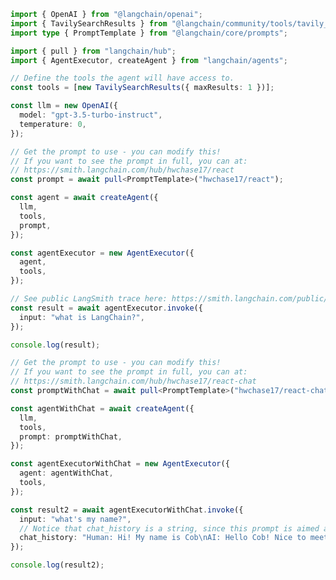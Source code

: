 ```typescript
import { OpenAI } from "@langchain/openai";
import { TavilySearchResults } from "@langchain/community/tools/tavily_search";
import type { PromptTemplate } from "@langchain/core/prompts";

import { pull } from "langchain/hub";
import { AgentExecutor, createAgent } from "langchain/agents";

// Define the tools the agent will have access to.
const tools = [new TavilySearchResults({ maxResults: 1 })];

const llm = new OpenAI({
  model: "gpt-3.5-turbo-instruct",
  temperature: 0,
});

// Get the prompt to use - you can modify this!
// If you want to see the prompt in full, you can at:
// https://smith.langchain.com/hub/hwchase17/react
const prompt = await pull<PromptTemplate>("hwchase17/react");

const agent = await createAgent({
  llm,
  tools,
  prompt,
});

const agentExecutor = new AgentExecutor({
  agent,
  tools,
});

// See public LangSmith trace here: https://smith.langchain.com/public/d72cc476-e88f-46fa-b768-76b058586cc1/r
const result = await agentExecutor.invoke({
  input: "what is LangChain?",
});

console.log(result);

// Get the prompt to use - you can modify this!
// If you want to see the prompt in full, you can at:
// https://smith.langchain.com/hub/hwchase17/react-chat
const promptWithChat = await pull<PromptTemplate>("hwchase17/react-chat");

const agentWithChat = await createAgent({
  llm,
  tools,
  prompt: promptWithChat,
});

const agentExecutorWithChat = new AgentExecutor({
  agent: agentWithChat,
  tools,
});

const result2 = await agentExecutorWithChat.invoke({
  input: "what's my name?",
  // Notice that chat_history is a string, since this prompt is aimed at LLMs, not chat models
  chat_history: "Human: Hi! My name is Cob\nAI: Hello Cob! Nice to meet you",
});

console.log(result2);
```